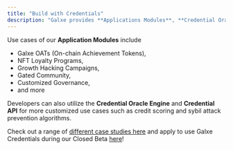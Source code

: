 ```yaml
---
title: "Build with Credentials"
description: "Galxe provides **Applications Modules**, **Credential Oracle Engine**, and **Credential API** for developers to leverage credential data to build better products and communities."
---
```


Use cases of our **Application Modules** include

* Galxe OATs (On-chain Achievement Tokens),
* NFT Loyalty Programs,
* Growth Hacking Campaigns,
* Gated Community,
* Customized Governance,
* and more

Developers can also utilize the **Credential Oracle Engine** and **Credential API** for more customized use cases such as credit scoring and sybil attack prevention algorithms.

Check out a range of [different case studies here](../case-studies/DEXGrowthWithHashflow) and apply to use Galxe Credentials during our Closed Beta [here](https://gal.xyz/application)!
